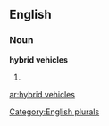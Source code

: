 
==English==

===Noun===
'''hybrid vehicles'''

# {{plural of|[[hybrid vehicle]]}}

[[Category:English plurals]]

[[ar:hybrid vehicles]]